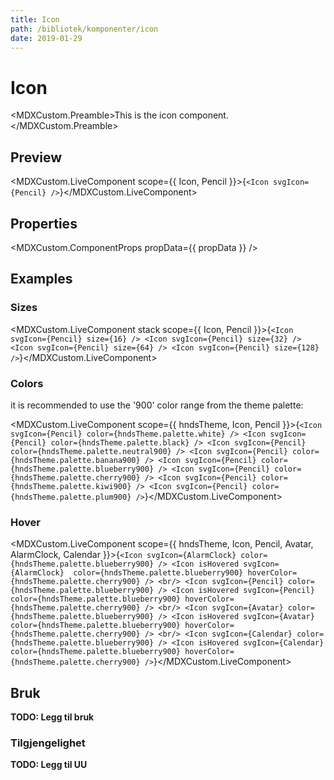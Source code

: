 ```yaml
---
title: Icon
path: /bibliotek/komponenter/icon
date: 2019-01-29
---
```



# Icon

<MDXCustom.Preamble>This is the icon component.</MDXCustom.Preamble>

## Preview

<MDXCustom.LiveComponent scope={{ Icon, Pencil }}>{`<Icon svgIcon={Pencil} />`}</MDXCustom.LiveComponent>

## Properties

<MDXCustom.ComponentProps propData={{ propData }} />

## Examples

### Sizes

<MDXCustom.LiveComponent stack scope={{ Icon, Pencil }}>{`
  <Icon svgIcon={Pencil} size={16} />
  <Icon svgIcon={Pencil} size={32} />
  <Icon svgIcon={Pencil} size={64} />
  <Icon svgIcon={Pencil} size={128} />
`}</MDXCustom.LiveComponent>

### Colors

it is recommended to use the '900' color range from the theme palette:

<MDXCustom.LiveComponent scope={{ hndsTheme, Icon, Pencil }}>{`
  <Icon svgIcon={Pencil} color={hndsTheme.palette.white} />
  <Icon svgIcon={Pencil} color={hndsTheme.palette.black} />
  <Icon svgIcon={Pencil} color={hndsTheme.palette.neutral900} />
  <Icon svgIcon={Pencil} color={hndsTheme.palette.banana900} />
  <Icon svgIcon={Pencil} color={hndsTheme.palette.blueberry900} />
  <Icon svgIcon={Pencil} color={hndsTheme.palette.cherry900} />
  <Icon svgIcon={Pencil} color={hndsTheme.palette.kiwi900} />
  <Icon svgIcon={Pencil} color={hndsTheme.palette.plum900} />
`}</MDXCustom.LiveComponent>

### Hover

<MDXCustom.LiveComponent scope={{ hndsTheme, Icon, Pencil, Avatar, AlarmClock, Calendar }}>{`
  <Icon svgIcon={AlarmClock} color={hndsTheme.palette.blueberry900} />
  <Icon isHovered svgIcon={AlarmClock}  color={hndsTheme.palette.blueberry900} hoverColor={hndsTheme.palette.cherry900} />
  <br/>
  <Icon svgIcon={Pencil} color={hndsTheme.palette.blueberry900} />
  <Icon isHovered svgIcon={Pencil} color={hndsTheme.palette.blueberry900} hoverColor={hndsTheme.palette.cherry900} />
  <br/>
  <Icon svgIcon={Avatar} color={hndsTheme.palette.blueberry900} />
  <Icon isHovered svgIcon={Avatar} color={hndsTheme.palette.blueberry900} hoverColor={hndsTheme.palette.cherry900} />
   <br/>
  <Icon svgIcon={Calendar} color={hndsTheme.palette.blueberry900} />
  <Icon isHovered svgIcon={Calendar} color={hndsTheme.palette.blueberry900} hoverColor={hndsTheme.palette.cherry900} />
`}</MDXCustom.LiveComponent>

## Bruk

**TODO: Legg til bruk**

### Tilgjengelighet

**TODO: Legg til UU**

